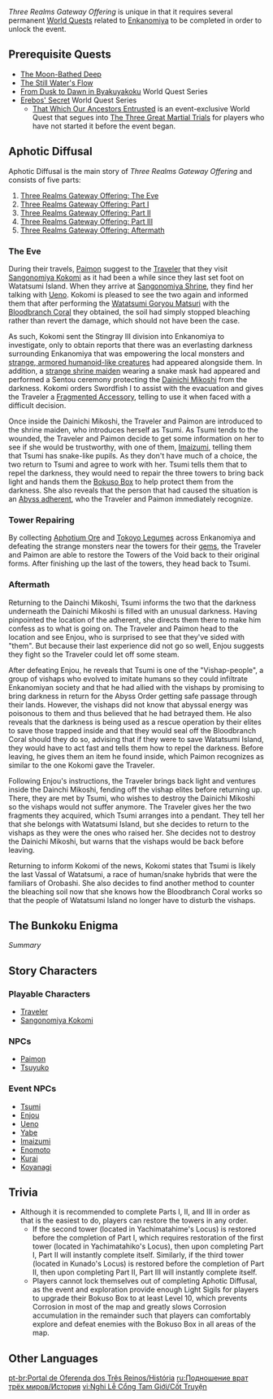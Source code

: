 {{EventTabs|subpage1=Area}}
{{Chapter Infobox
|title                  = Aphotic Diffusal
|type                   = Event
|actType                = Part
|prologue               = Three Realms Gateway Offering: The Eve
|act1                   = Three Realms Gateway Offering: Part I
|act2                   = Three Realms Gateway Offering: Part II
|act3                   = Three Realms Gateway Offering: Part III
|epilogue               = Three Realms Gateway Offering: Aftermath
|ARprologue             = 30
|archonQuestReqprologue = [[Chapter II]]: Act II - [[Stillness, the Sublimation of Shadow]]
|worldQuestReqprologue  = [[Erebos' Secret]]
}}
''Three Realms Gateway Offering'' is unique in that it requires several permanent [[World Quests]] related to [[Enkanomiya]] to be completed in order to unlock the event.

==Prerequisite Quests==
* [[The Moon-Bathed Deep]]
* [[The Still Water's Flow]]
* [[From Dusk to Dawn in Byakuyakoku]] World Quest Series
* [[Erebos' Secret]] World Quest Series
** [[That Which Our Ancestors Entrusted]] is an event-exclusive World Quest that segues into [[The Three Great Martial Trials]] for players who have not started it before the event began.

==Aphotic Diffusal==
Aphotic Diffusal is the main story of ''Three Realms Gateway Offering'' and consists of five parts:
# [[Three Realms Gateway Offering: The Eve]]
# [[Three Realms Gateway Offering: Part I]]
# [[Three Realms Gateway Offering: Part II]]
# [[Three Realms Gateway Offering: Part III]]
# [[Three Realms Gateway Offering: Aftermath]]

===The Eve===
During their travels, [[Paimon]] suggest to the [[Traveler]] that they visit [[Sangonomiya Kokomi]] as it had been a while since they last set foot on Watatsumi Island. When they arrive at [[Sangonomiya Shrine]], they find her talking with [[Ueno]]. Kokomi is pleased to see the two again and informed them that after performing the [[Watatsumi Goryou Matsuri]] with the [[Bloodbranch Coral]] they obtained, the soil had simply stopped bleaching rather than revert the damage, which should not have been the case.

As such, Kokomi sent the Stingray III division into Enkanomiya to investigate, only to obtain reports that there was an everlasting darkness surrounding Enkanomiya that was empowering the local monsters and [[Shadowy Husks|strange, armored humanoid-like creatures]] had appeared alongside them. In addition, a [[Tsumi|strange shrine maiden]] wearing a snake mask had appeared and performed a Sentou ceremony protecting the [[Dainichi Mikoshi]] from the darkness. Kokomi orders Swordfish I to assist with the evacuation and gives the Traveler a [[Fragmented Accessory]], telling to use it when faced with a difficult decision.

Once inside the Dainichi Mikoshi, the Traveler and Paimon are introduced to the shrine maiden, who introduces herself as Tsumi. As Tsumi tends to the wounded, the Traveler and Paimon decide to get some information on her to see if she would be trustworthy, with one of them, [[Imaizumi]], telling them that Tsumi has snake-like pupils. As they don't have much of a choice, the two return to Tsumi and agree to work with her. Tsumi tells them that to repel the darkness, they would need to repair the three towers to bring back light and hands them the [[Bokuso Box]] to help protect them from the darkness. She also reveals that the person that had caused the situation is an [[Enjou|Abyss adherent]], who the Traveler and Paimon immediately recognize.

===Tower Repairing===
By collecting [[Aphotium Ore]] and [[Tokoyo Legume]]s across Enkanomiya and defeating the strange monsters near the towers for their [[Husk Gem|gems]], the Traveler and Paimon are able to restore the Towers of the Void back to their original forms. After finishing up the last of the towers, they head back to Tsumi.

===Aftermath===
Returning to the Dainchi Mikoshi, Tsumi informs the two that the darkness underneath the Dainichi Mikoshi is filled with an unusual darkness. Having pinpointed the location of the adherent, she directs them there to make him confess as to what is going on. The Traveler and Paimon head to the location and see Enjou, who is surprised to see that they've sided with "them". But because their last experience did not go so well, Enjou suggests they fight so the Traveler could let off some steam.

After defeating Enjou, he reveals that Tsumi is one of the "Vishap-people", a group of vishaps who evolved to imitate humans so they could infiltrate Enkanomiyan society and that he had allied with the vishaps by promising to bring darkness in return for the Abyss Order getting safe passage through their lands. However, the vishaps did not know that abyssal energy was poisonous to them and thus believed that he had betrayed them. He also reveals that the darkness is being used as a rescue operation by their elites to save those trapped inside and that they would seal off the Bloodbranch Coral should they do so, advising that if they were to save Watatsumi Island, they would have to act fast and tells them how to repel the darkness. Before leaving, he gives them an item he found inside, which Paimon recognizes as similar to the one Kokomi gave the Traveler.

Following Enjou's instructions, the Traveler brings back light and ventures inside the Dainchi Mikoshi, fending off the vishap elites before returning up. There, they are met by Tsumi, who wishes to destroy the Dainichi Mikoshi so the vishaps would not suffer anymore. The Traveler gives her the two fragments they acquired, which Tsumi arranges into a pendant. They tell her that she belongs with Watatsumi Island, but she decides to return to the vishaps as they were the ones who raised her. She decides not to destroy the Dainichi Mikoshi, but warns that the vishaps would be back before leaving.

Returning to inform Kokomi of the news, Kokomi states that Tsumi is likely the last Vassal of Watatsumi, a race of human/snake hybrids that were the familiars of Orobashi. She also decides to find another method to counter the bleaching soil now that she knows how the Bloodbranch Coral works so that the people of Watatsumi Island no longer have to disturb the vishaps.

==The Bunkoku Enigma==
{{Main|The Bunkoku Enigma}}
''Summary''

==Story Characters==
===Playable Characters===
*[[Traveler]]
*[[Sangonomiya Kokomi]]

===NPCs===
*[[Paimon]]
*[[Tsuyuko]]

===Event NPCs===
*[[Tsumi]]
*[[Enjou]]
*[[Ueno]]
*[[Yabe]]
*[[Imaizumi]]
*[[Enomoto]]
*[[Kurai]]
*[[Koyanagi]]

==Trivia==
* Although it is recommended to complete Parts I, II, and III in order as that is the easiest to do, players can restore the towers in any order.
** If the second tower (located in Yachimatahime's Locus) is restored before the completion of Part I, which requires restoration of the first tower (located in Yachimatahiko's Locus), then upon completing Part I, Part II will instantly complete itself. Similarly, if the third tower (located in Kunado's Locus) is restored before the completion of Part II, then upon completing Part II, Part III will instantly complete itself.
** Players cannot lock themselves out of completing Aphotic Diffusal, as the event and exploration provide enough Light Sigils for players to upgrade their Bokuso Box to at least Level 10, which prevents Corrosion in most of the map and greatly slows Corrosion accumulation in the remainder such that players can comfortably explore and defeat enemies with the Bokuso Box in all areas of the map.

==Other Languages==
{{Other Languages
|en      = Aphotic Diffusal
|zhs     = 海洲逐雾
|zhs_rm  = Hǎizhōu Zhúwù
|zht     = 海洲逐霧
|zht_rm  = Hǎizhōu Zhúwù
|zh_tl   = Driving Out Fog in the Sea Continent
|ja      = 溟海の霧追い
|ja_rm   = Meikai no Kiri-oi
|ja_tl   = Driving Out Fog in the Great Sea
|ko      = 해주 축무
|ko_rm   = Haeju Chukmu
|ko_tl   = Driving Out Fog in the Sea Continent
|es      = La niebla de las profundidades
|es_tl   = The Mist of the Deep
|fr      = Dissipation dans les profondeurs
|fr_tl   = Dissipation in the Depths
|ru      = Ловцы тумана глубин
|ru_tl   = Hunters of the Mist of Depths
|th      = ปัดเป่าหมอกใต้ทะเลลึก
|th_rm   = 
|th_tl   = 
|vi      = Xua Tan Sương Mù
|vi_tl   = 
|de      = Nebeljäger in den Meerestiefen
|de_tl   = Fog Chasers in the Ocean Depths
|id      = Mengejar Kabut di Palung Samudra
|id_tl   = Chasing Mist in the Ocean Trench
|pt      = Dispersão Afótica
|pt_tl   = 
|tr      = 
|tr_tl   = 
|it      = 
|it_tl   = 
}}

[[pt-br:Portal de Oferenda dos Três Reinos/História]]
[[ru:Подношение врат трёх миров/История]]
[[vi:Nghi Lễ Cổng Tam Giới/Cốt Truyện]]
